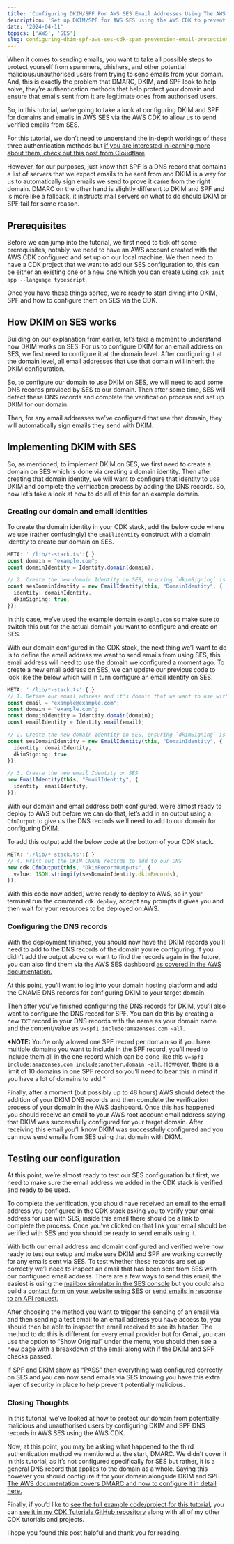 ```yaml
---
title: 'Configuring DKIM/SPF For AWS SES Email Addresses Using The AWS CDK! Stop Emails Going to Spam and Protect Your Domain!'
description: 'Set up DKIM/SPF for AWS SES using the AWS CDK to prevent spam and protect your domain! Ensure your emails are trusted and delivered.'
date: '2024-04-11'
topics: ['AWS', 'SES']
slug: configuring-dkim-spf-aws-ses-cdk-spam-prevention-email-protection
---
```


When it comes to sending emails, you want to take all possible steps to protect yourself from spammers, phishers, and other potential malicious/unauthorised users from trying to send emails from your domain. And, this is exactly the problem that DMARC, DKIM, and SPF look to help solve, they’re authentication methods that help protect your domain and ensure that emails sent from it are legitimate ones from authorised users.

So, in this tutorial, we’re going to take a look at configuring DKIM and SPF for domains and emails in AWS SES via the AWS CDK to allow us to send verified emails from SES.

For this tutorial, we don’t need to understand the in-depth workings of these three authentication methods but [if you are interested in learning more about them, check out this post from Cloudflare](https://www.cloudflare.com/en-gb/learning/email-security/dmarc-dkim-spf/).

However, for our purposes, just know that SPF is a DNS record that contains a list of servers that we expect emails to be sent from and DKIM is a way for us to automatically sign emails we send to prove it came from the right domain. DMARC on the other hand is slightly different to DKIM and SPF and is more like a fallback, it instructs mail servers on what to do should DKIM or SPF fail for some reason.

## Prerequisites

Before we can jump into the tutorial, we first need to tick off some prerequisites, notably, we need to have an AWS account created with the AWS CDK configured and set up on our local machine. We then need to have a CDK project that we want to add our SES configuration to, this can be either an existing one or a new one which you can create using `cdk init app --language typescript`.

Once you have these things sorted, we’re ready to start diving into DKIM, SPF and how to configure them on SES via the CDK.

## How DKIM on SES works

Building on our explanation from earlier, let’s take a moment to understand how DKIM works on SES. For us to configure DKIM for an email address on SES, we first need to configure it at the domain level. After configuring it at the domain level, all email addresses that use that domain will inherit the DKIM configuration.

So, to configure our domain to use DKIM on SES, we will need to add some DNS records provided by SES to our domain. Then after some time, SES will detect these DNS records and complete the verification process and set up DKIM for our domain.

Then, for any email addresses we’ve configured that use that domain, they will automatically sign emails they send with DKIM.

## Implementing DKIM with SES

So, as mentioned, to implement DKIM on SES, we first need to create a domain on SES which is done via creating a domain identity. Then after creating that domain identity, we will want to configure that identity to use DKIM and complete the verification process by adding the DNS records. So, now let’s take a look at how to do all of this for an example domain.

### Creating our domain and email identities

To create the domain identity in your CDK stack, add the below code where we use (rather confusingly) the `EmailIdentity` construct with a domain identity to create our domain on SES.

```ts
META: './lib/*-stack.ts':{ }
const domain = "example.com";
const domainIdentity = Identity.domain(domain);

// 2. Create the new domain Identity on SES, ensuring `dkimSigning` is true
const sesDomainIdentity = new EmailIdentity(this, "DomainIdentity", {
  identity: domainIdentity,
  dkimSigning: true,
});
```

In this case, we’ve used the example domain `example.com` so make sure to switch this out for the actual domain you want to configure and create on SES.

With our domain configured in the CDK stack, the next thing we’ll want to do is to define the email address we want to send emails from using SES, this email address will need to use the domain we configured a moment ago. To create a new email address on SES, we can update our previous code to look like the below which will in turn configure an email identity on SES.

```ts
META: './lib/*-stack.ts':{ }
// 1. Define our email address and it's domain that we want to use with SES
const email = "example@example.com";
const domain = "example.com";
const domainIdentity = Identity.domain(domain);
const emailIdentity = Identity.email(email);

// 2. Create the new domain Identity on SES, ensuring `dkimSigning` is true
const sesDomainIdentity = new EmailIdentity(this, "DomainIdentity", {
  identity: domainIdentity,
  dkimSigning: true,
});

// 3. Create the new email Identity on SES
new EmailIdentity(this, "EmailIdentity", {
  identity: emailIdentity,
});
```

With our domain and email address both configured, we’re almost ready to deploy to AWS but before we can do that, let’s add in an output using a `CfnOutput` to give us the DNS records we’ll need to add to our domain for configuring DKIM.

To add this output add the below code at the bottom of your CDK stack.

```ts
META: './lib/*-stack.ts':{ }
// 4. Print out the DKIM CNAME records to add to our DNS
new cdk.CfnOutput(this, "DkimRecordOutputs", {
  value: JSON.stringify(sesDomainIdentity.dkimRecords),
});
```

With this code now added, we’re ready to deploy to AWS, so in your terminal run the command `cdk deploy`, accept any prompts it gives you and then wait for your resources to be deployed on AWS.

### Configuring the DNS records

With the deployment finished, you should now have the DKIM records you’ll need to add to the DNS records of the domain you’re configuring. If you didn’t add the output above or want to find the records again in the future, you can also find them via the AWS SES dashboard [as covered in the AWS documentation.](https://docs.aws.amazon.com/ses/latest/dg/creating-identities.html#just-verify-domain-proc)

At this point, you’ll want to log into your domain hosting platform and add the CNAME DNS records for configuring DKIM to your target domain.

Then after you’ve finished configuring the DNS records for DKIM, you’ll also want to configure the DNS record for SPF. You can do this by creating a new `TXT` record in your DNS records with the name as your domain name and the content/value as `v=spf1 include:amazonses.com ~all`.

**\*NOTE:** You’re only allowed one SPF record per domain so if you have multiple domains you want to include in the SPF record, you’ll need to include them all in the one record which can be done like this `v=spf1 include:amazonses.com include:another.domain ~all`. However, there is a limit of 10 domains in one SPF record so you’ll need to bear this in mind if you have a lot of domains to add.\*

Finally, after a moment (but possibly up to 48 hours) AWS should detect the addition of your DKIM DNS records and then complete the verification process of your domain in the AWS dashboard. Once this has happened you should receive an email to your AWS root account email address saying that DKIM was successfully configured for your target domain. After receiving this email you’ll know DKIM was successfully configured and you can now send emails from SES using that domain with DKIM.

## Testing our configuration

At this point, we’re almost ready to test our SES configuration but first, we need to make sure the email address we added in the CDK stack is verified and ready to be used.

To complete the verification, you should have received an email to the email address you configured in the CDK stack asking you to verify your email address for use with SES, inside this email there should be a link to complete the process. Once you’ve clicked on that link your email should be verified with SES and you should be ready to send emails using it.

With both our email address and domain configured and verified we’re now ready to test our setup and make sure DKIM and SPF are working correctly for any emails sent via SES. To test whether these records are set up correctly we’ll need to inspect an email that has been sent from SES with our configured email address. There are a few ways to send this email, the easiest is using the [mailbox simulator in the SES console](https://docs.aws.amazon.com/ses/latest/dg/send-an-email-from-console.html) but you could also build a [contact form on your website using SES](https://conermurphy.com/blog/how-to-build-a-contact-form-with-nextjs-and-aws) or [send emails in response to an API request.](https://conermurphy.com/blog/rest-api-contact-forms-aws-ses-api-gateway-lambda-aws-cdk-guide)

After choosing the method you want to trigger the sending of an email via and then sending a test email to an email address you have access to, you should then be able to inspect the email received to see its header. The method to do this is different for every email provider but for Gmail, you can use the option to “Show Original” under the menu, you should then see a new page with a breakdown of the email along with if the DKIM and SPF checks passed.

If SPF and DKIM show as “PASS” then everything was configured correctly on SES and you can now send emails via SES knowing you have this extra layer of security in place to help prevent potentially malicious.

### Closing Thoughts

In this tutorial, we’ve looked at how to protect our domain from potentially malicious and unauthorised users by configuring DKIM and SPF DNS records in AWS SES using the AWS CDK.

Now, at this point, you may be asking what happened to the third authentication method we mentioned at the start, DMARC. We didn’t cover it in this tutorial, as it’s not configured specifically for SES but rather, it is a general DNS record that applies to the domain as a whole. Saying this however you should configure it for your domain alongside DKIM and SPF. [The AWS documentation covers DMARC and how to configure it in detail here.](https://docs.aws.amazon.com/ses/latest/dg/send-email-authentication-dmarc.html)

Finally, if you’d like to [see the full example code/project for this tutorial](https://github.com/conermurphy/cdk-tutorials/tree/main/ses-email-dkim-configuration), you can [see it in my CDK Tutorials GitHub repository](https://github.com/conermurphy/cdk-tutorials/tree/main) along with all of my other CDK tutorials and projects.

I hope you found this post helpful and thank you for reading.
